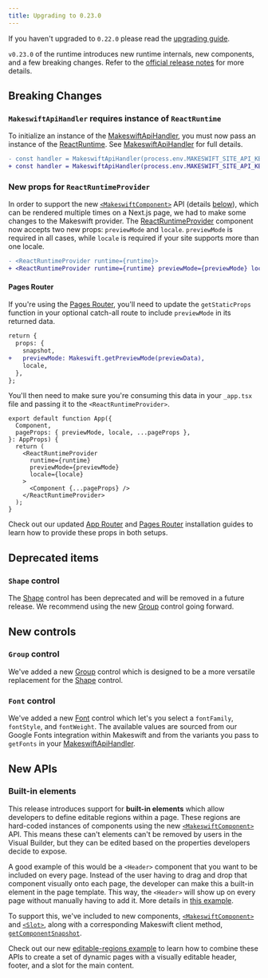 ```yaml
---
title: Upgrading to 0.23.0
---
```


If you haven't upgraded to `0.22.0` please read the [upgrading guide](/developer/upgrading/0.22.0).

`v0.23.0` of the runtime introduces new runtime internals, new components, and a few breaking changes. Refer to the [official release notes](https://github.com/makeswift/makeswift/releases/tag/%40makeswift/runtime%400.23.0) for more details.

## Breaking Changes

### `MakeswiftApiHandler` requires instance of `ReactRuntime`

To initialize an instance of the [MakeswiftApiHandler](/developer/reference/makeswift-api-handler), you must now pass an instance of the [ReactRuntime](/developer/reference/runtime/constructor). See [MakeswiftApiHandler](/developer/reference/makeswift-api-handler) for full details.

```diff
- const handler = MakeswiftApiHandler(process.env.MAKESWIFT_SITE_API_KEY);
+ const handler = MakeswiftApiHandler(process.env.MAKESWIFT_SITE_API_KEY, { runtime });
```

### New props for `ReactRuntimeProvider`

In order to support the new [`<MakeswiftComponent>`](/developer/reference/components/makeswift-component) API (details [below](#built-in-elements)), which can be rendered multiple times on a Next.js page, we had to make some changes to the Makeswift provider. The [ReactRuntimeProvider](/developer/reference/components/react-runtime-provider) component now accepts two new props: `previewMode` and `locale`. `previewMode` is required in all cases, while `locale` is required if your site supports more than one locale.

```diff
- <ReactRuntimeProvider runtime={runtime}>
+ <ReactRuntimeProvider runtime={runtime} previewMode={previewMode} locale={locale}>
```

#### Pages Router

If you're using the [Pages Router](https://nextjs.org/docs/pages), you'll need to update the `getStaticProps` function in your optional catch-all route to include `previewMode` in its returned data.

```diff
return {
  props: {
    snapshot,
+   previewMode: Makeswift.getPreviewMode(previewData),
    locale,
  },
};
```

You'll then need to make sure you're consuming this data in your `_app.tsx` file and passing it to the `<ReactRuntimeProvider>`.

```tsx {3,8,9}
export default function App({
  Component,
  pageProps: { previewMode, locale, ...pageProps },
}: AppProps) {
  return (
    <ReactRuntimeProvider
      runtime={runtime}
      previewMode={previewMode}
      locale={locale}
    >
      <Component {...pageProps} />
    </ReactRuntimeProvider>
  );
}
```

Check out our updated [App Router](/developer/app-router/installation) and [Pages Router](/developer/pages-router/installation) installation guides to learn how to provide these props in both setups.

## Deprecated items

### `Shape` control

The [Shape](/developer/reference/controls/shape) control has been deprecated and will be removed in a future release. We recommend using the new [Group](/developer/reference/controls/group) control going forward.

## New controls

### `Group` control

We've added a new [Group](/developer/reference/controls/group) control which is designed to be a more versatile replacement for the [Shape](/developer/reference/controls/shape) control.

### `Font` control

We've added a new [Font](/developer/reference/controls/font) control which let's you select a `fontFamily`, `fontStyle`, and `fontWeight`.
The available values are sourced from our Google Fonts integration within Makeswift and from the variants you pass to `getFonts` in your [MakeswiftApiHandler](/developer/reference/makeswift-api-handler).

## New APIs

### Built-in elements

This release introduces support for **built-in elements** which allow developers to define editable regions within a page. These regions are hard-coded instances of components using the new [`<MakeswiftComponent>`](/developer/reference/components/makeswift-component) API. This means these can't elements can't be removed by users in the Visual Builder, but they can be edited based on the properties developers decide to expose.

A good example of this would be a `<Header>` component that you want to be included on every page. Instead of the user having to drag and drop that component visually onto each page, the developer can make this a built-in element in the page template. This way, the `<Header>` will show up on every page without manually having to add it. More details in [this example](/developer/reference/components/makeswift-component#example).

To support this, we've included to new components, [`<MakeswiftComponent>`](/developer/reference/components/makeswift-component) and [`<Slot>`](/developer/reference/components/slot), along with a corresponding Makeswift client method, [`getComponentSnapshot`](/developer/reference/client/get-component-snapshot).

Check out our new [editable-regions example](https://github.com/makeswift/makeswift/tree/main/examples/editable-regions) to learn how to combine these APIs to create a set of dynamic pages with a visually editable header, footer, and a slot for the main content.

```

```
